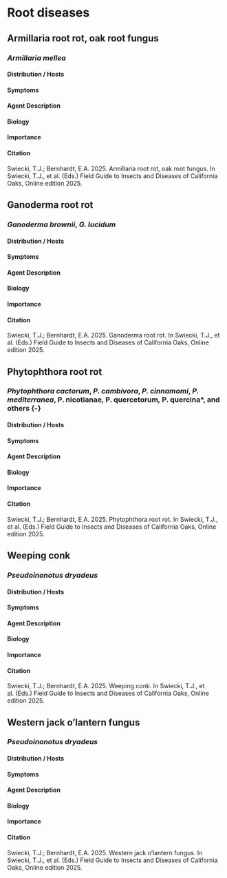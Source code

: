 # Root diseases {#rootdis}

## Armillaria root rot, oak root fungus  {-}

### *Armillaria mellea* {-}


#### Distribution / Hosts {-}



#### Symptoms {-}



#### Agent Description {-}



#### Biology {-}



#### Importance {-}



#### Citation {-}

Swiecki, T.J.; Bernhardt, E.A. 2025. Armillaria root rot, oak root fungus. In Swiecki, T.J., et al. (Eds.) Field Guide to Insects and Diseases of California Oaks, Online edition 2025.

## Ganoderma root rot {-}

### *Ganoderma brownii*, *G. lucidum* {-}


#### Distribution / Hosts {-}



#### Symptoms {-}



#### Agent Description {-}



#### Biology {-}



#### Importance {-}



#### Citation {-}

Swiecki, T.J.; Bernhardt, E.A. 2025. Ganoderma root rot. In Swiecki, T.J., et al. (Eds.) Field Guide to Insects and Diseases of California Oaks, Online edition 2025.

## Phytophthora root rot {-}

### *Phytophthora cactorum*, *P. cambivora*, *P. cinnamomi*, *P. mediterranea*, P. nicotianae*, *P. quercetorum*, *P. quercina*, and others {-}


#### Distribution / Hosts {-}



#### Symptoms {-}



#### Agent Description {-}



#### Biology {-}



#### Importance {-}



#### Citation {-}

Swiecki, T.J.; Bernhardt, E.A. 2025. Phytophthora root rot. In Swiecki, T.J., et al. (Eds.) Field Guide to Insects and Diseases of California Oaks, Online edition 2025.

## Weeping conk {-}

### *Pseudoinonotus dryadeus*{-}


#### Distribution / Hosts {-}



#### Symptoms {-}



#### Agent Description {-}



#### Biology {-}



#### Importance {-}



#### Citation {-}

Swiecki, T.J.; Bernhardt, E.A. 2025. Weeping conk. In Swiecki, T.J., et al. (Eds.) Field Guide to Insects and Diseases of California Oaks, Online edition 2025.

## Western jack o’lantern fungus {-}

### *Pseudoinonotus dryadeus*{-}


#### Distribution / Hosts {-}



#### Symptoms {-}



#### Agent Description {-}



#### Biology {-}



#### Importance {-}



#### Citation {-}

Swiecki, T.J.; Bernhardt, E.A. 2025. Western jack o’lantern fungus. In Swiecki, T.J., et al. (Eds.) Field Guide to Insects and Diseases of California Oaks, Online edition 2025.
